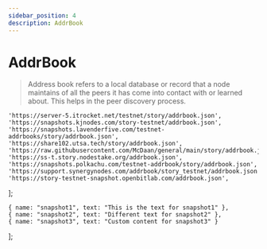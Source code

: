 ```yaml
---
sidebar_position: 4
description: AddrBook
---
```


# AddrBook

> Address book refers to a local database or record that a node maintains of all the peers it has come into contact with or learned about. This helps in the peer discovery process.



	'https://server-5.itrocket.net/testnet/story/addrbook.json',
	'https://snapshots.kjnodes.com/story-testnet/addrbook.json',
	'https://snapshots.lavenderfive.com/testnet-addrbooks/story/addrbook.json',
	'https://share102.utsa.tech/story/addrbook.json',
	'https://raw.githubusercontent.com/McDaan/general/main/story/addrbook.json',
	'https://ss-t.story.nodestake.org/addrbook.json',
  	'https://snapshots.polkachu.com/testnet-addrbook/story/addrbook.json',
 	'https://support.synergynodes.com/addrbook/story_testnet/addrbook.json',
 	'https://story-testnet-snapshot.openbitlab.com/addrbook.json',
];



<SelectPaste endpoints={endpoints} codeTemplate={addrBook} home={home} binary={binary} tip="Click on any endpoint to paste it into the code block." />


	{ name: "snapshot1", text: "This is the text for snapshot1" },
	{ name: "snapshot2", text: "Different text for snapshot2" },
	{ name: "snapshot3", text: "Custom content for snapshot3" }
];

<SelectPaste2 items={items} tip="Click a snapshot name to view its details" />
